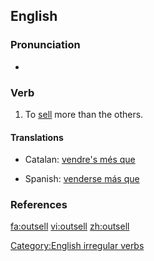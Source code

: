 ==English==

===Pronunciation===
*{{IPA|/ɑʊt'sεl/}}

===Verb===
{{en-verb|outsells|outselling|outsold}}

# To [[sell]] more than the others.

====Translations====
{{top}}
*Catalan: [[vendre's més que]]
{{mid}}
*Spanish: [[venderse más que]]
{{bottom}}

===References===
{{R:Century 1911}}
{{R:Webster 1913}}

[[Category:English irregular verbs]]

[[fa:outsell]]
[[vi:outsell]]
[[zh:outsell]]